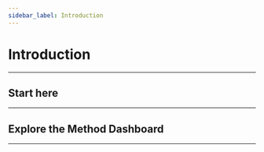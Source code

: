 ```yaml
---
sidebar_label: Introduction
---
```



# Introduction

---

## Start here

<CardContainer>
  <Card
    colSize={6}
    illustration="/img/sample-icons/Frame-1.png"
    href="#"
    header="Core concepts"
    body="Learn the core concepts of Method so you can really hit the ground running."
  />
  <Card
    colSize={6}
    illustration="/img/sample-icons/Frame-2.png"
    href="#"
    header="Quick start"
    body="Copy and paste code samples to get money moving right away."
  />
</CardContainer>

---

## Explore the Method Dashboard

<CardContainer>
  <Card
    icon="/img/sample-icons/Frame-3.png"
    href="#"
    header="Core concepts"
    body="Learn the core concepts of Method so you can really hit the ground running."
  />
  <Card
    icon="/img/sample-icons/Frame-4.png"
    href="#"
    header="Quick start"
    body="Copy and paste code samples to get money moving right away."
  />
  <Card
    icon="/img/sample-icons/Frame-5.png"
    href="#"
    header="Quick start"
    body="Copy and paste code samples to get money moving right away."
  />
</CardContainer>

---
